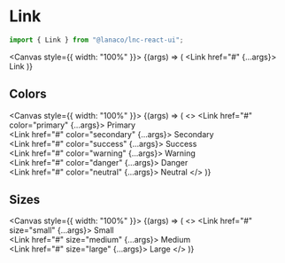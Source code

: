 
<Meta title="General/Link" component={Link} />

# Link

```jsx
import { Link } from "@lanaco/lnc-react-ui";
```

<Canvas style={{ width: "100%" }}>
  <Story name="Default" args={{}}>
    {(args) => (
      <Link href="#" {...args}>
        Link
      </Link>
    )}
  </Story>
</Canvas>

<ArgsTable story="Default" />

## Colors

<Canvas style={{ width: "100%" }}>
  <Story name="Colors" args={{}}>
    {(args) => (
      <>
        <Link href="#" color="primary" {...args}>
          Primary
        </Link>
        <br />
        <Link href="#" color="secondary" {...args}>
          Secondary
        </Link>
        <br />
        <Link href="#" color="success" {...args}>
          Success
        </Link>
        <br />
        <Link href="#" color="warning" {...args}>
          Warning
        </Link>
        <br />
        <Link href="#" color="danger" {...args}>
          Danger
        </Link>
        <br />
        <Link href="#" color="neutral" {...args}>
          Neutral
        </Link>
      </>
    )}
  </Story>
</Canvas>

## Sizes

<Canvas style={{ width: "100%" }}>
  <Story name="Sizes" args={{}}>
    {(args) => (
      <>
        <Link href="#" size="small" {...args}>
          Small
        </Link>
        <br />
        <Link href="#" size="medium" {...args}>
          Medium
        </Link>
        <br />
        <Link href="#" size="large" {...args}>
          Large
        </Link>
      </>
    )}
  </Story>
</Canvas>
